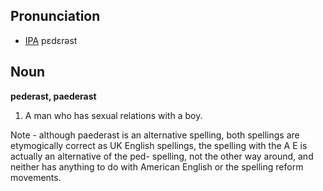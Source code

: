 ==Pronunciation==
*[[IPA]] pεdεrəst

==Noun==
'''pederast, paederast'''
# A man who has sexual relations with a boy.
Note - although paederast is an alternative spelling, both spellings are etymogically correct as UK English spellings, the spelling with the A E is actually an alternative of the ped- spelling, not the other way around, and neither has anything to do with American English or the spelling reform movements.